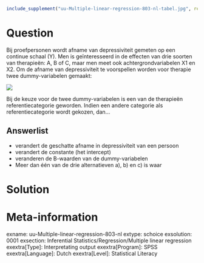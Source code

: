 ```{r, echo = FALSE, results = "hide"}
include_supplement("uu-Multiple-linear-regression-803-nl-tabel.jpg", recursive = TRUE)
```


Question
========
  
Bij proefpersonen wordt afname van depressiviteit gemeten op een continue schaal (Y). Men is geïnteresseerd in de effecten van drie soorten van therapieën: A, B of C,  maar men meet ook achtergrondvariabelen X1 en X2. Om de afname van depressiviteit  te voorspellen worden voor therapie twee dummy-variabelen gemaakt:

![](uu-Multiple-linear-regression-803-nl-tabel.jpg)

Bij de keuze voor de twee dummy-variabelen is een van de therapieën referentiecategorie geworden. Indien een andere categorie als referentiecategorie wordt gekozen, dan… 
  
Answerlist
----------
* verandert de geschatte afname in depressiviteit van een persoon
* verandert de constante (het intercept) 
* veranderen de B-waarden van de dummy-variabelen
* Meer dan één van de drie alternatieven a), b) en c) is waar 


Solution
========
  
Meta-information
================
exname: uu-Multiple-linear-regression-803-nl
extype: schoice
exsolution: 0001
exsection: Inferential Statistics/Regression/Multiple linear regression
exextra[Type]: Interpretating output
exextra[Program]: SPSS
exextra[Language]: Dutch
exextra[Level]: Statistical Literacy
